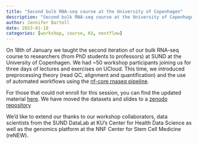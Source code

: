 ```yaml
---
title: "Second bulk RNA-seq course at the University of Copenhagen"
description: "Second bulk RNA-seq course at the University of Copenhagen"
author: Jennifer Bartell
date: 2023-01-18
categories: [workshop, course, KU, nextflow]
---
```


On 18th of January we taught the second iteration of our bulk RNA-seq course to researchers (from PhD students to professors) at SUND at the University of Copenhagen. We had ~50 workshop participants joining us for three days of lectures and exercises on UCloud. This time, we introduced preprocessing theory (read QC, alignment and quantification) and the use of automated workflows using the [nf-core rnaseq pipeline](https://nf-co.re/rnaseq).

For those that could not enroll for this session, you can find the updated material [here](https://hds-sandbox.github.io/bulk_RNAseq_course/). We have moved the datasets and slides to a [zenodo repository](https://zenodo.org/record/7565997)

We'd like to extend our thanks to our workshop collaborators, data scientists from the SUND DataLab at KU's Center for Health Data Science as well as the genomics platform at the NNF Center for Stem Cell Medicine (reNEW). 